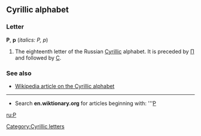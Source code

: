 ==Cyrillic alphabet==
===Letter===
'''Р''', '''р''' (''italics: Р, р'')

#The eighteenth letter of the Russian [[Cyrillic]] alphabet. It is preceded by [[П]] and followed by [[С]].

===See also===
*[[w:Cyrillic alphabet|Wikipedia article on the Cyrillic alphabet]]

----

*Search '''en.wiktionary.org''' for articles beginning with: '''[http://wiktionary.org/w/wiki.phtml?title=Special:Allpages&from=Р Р]

[[ru:Р]]
[[Category:Cyrillic letters]]